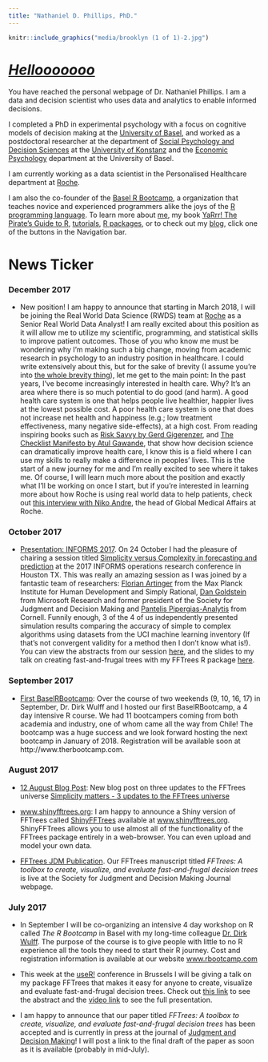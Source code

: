 ```yaml
---
title: "Nathaniel D. Phillips, PhD."
---
```


```r
knitr::include_graphics("media/brooklyn (1 of 1)-2.jpg")
```

# *[Hellooooooo](https://www.youtube.com/watch?v=bjmgzLVuWLU)*

You have reached the personal webpage of Dr. Nathaniel Phillips. I am a data and decision scientist who uses data and analytics to enable informed decisions. 

I completed a PhD in experimental psychology with a focus on cognitive models of decision making at the [University of Basel](http://www.unibas.ch), and worked as a postdoctoral researcher at the department of [Social Psychology and Decision Sciences](https://www.spds.uni-konstanz.de/) at the [University of Konstanz](https://www.uni-konstanz.de/en/) and the [Economic Psychology](https://psycho.unibas.ch/en/centers/abteilung-details/home/abteilung/economic-psychology/) department at the University of Basel.

I am currently working as a data scientist in the Personalised Healthcare department at [Roche](www.roche.com).

I am also the co-founder of the [Basel R Bootcamp](https://therbootcamp.github.io), a organization that teaches novice and experienced programmers alike the joys of the [R programming language](https://www.r-project.org/). To learn more about [me](about.html), my book [YaRrr! The Pirate's Guide to R](piratesguide.html), [tutorials](tutorials.html), [R packages](packages.html), or to check out my [blog](https://ndphillips.github.io/blog/), click one of the buttons in the Navigation bar.

# News Ticker

### December 2017

- New position! I am happy to announce that starting in March 2018, I will be joining the Real World Data Science (RWDS) team at [Roche](http://www.roche.com) as a Senior Real World Data Analyst! I am really excited about this position as it will allow me to utilize my scientific, programming, and statistical skills to improve patient outcomes. Those of you who know me must be wondering why I'm making such a big change, moving from academic research in psychology to an industry position in healthcare. I could write extensively about this, but for the sake of brevity (I assume you're into [the whole brevity thing](https://www.youtube.com/watch?v=Be7Og9Gc_KY)), let me get to the main point: In the past years, I've become increasingly interested in health care. Why? It's an area where there is so much potential to do good (and harm). A good health care system is one that helps people live healthier, happier lives at the lowest possible cost. A poor health care system is one that does not increase net health and happiness (e.g.; low treatment effectiveness, many negative side-effects), at a high cost. From reading inspiring books such as [Risk Savvy by Gerd Gigerenzer](https://www.amazon.de/Risk-Savvy-Make-Good-Decisions/dp/0670025658), and [The Checklist Manifesto by Atul Gawande](https://www.amazon.com/Checklist-Manifesto-How-Things-Right/dp/0312430000), that show how decision science can dramatically improve health care, I know this is a field where I can use my skills to really make a difference in peoples' lives. This is the start of a new journey for me and I'm really excited to see where it takes me. Of course, I will learn much more about the position and exactly what I'll be working on once I start, but if you're interested in learning more about how Roche is using real world data to help patients, check out [this interview with Niko Andre](https://www.roche.com/media/store/roche_stories/asco-2015-overview/asco-2015-story-3.htm), the head of Global Medical Affairs at Roche.


### October 2017

- [Presentation: INFORMS 2017](https://ndphillips.github.io/Informs2017/#1). On 24 October I had the pleasure of chairing a session titled [Simplicity versus Complexity in forecasting and prediction](http://www.abstractsonline.com/pp8/#!/4471/session/963) at the 2017 INFORMS operations research conference in Houston TX. This was really an amazing session as I was joined by a fantastic team of researchers: [Florian Artinger](https://www.mpib-berlin.mpg.de/en/staff/florian-artinger) from the Max Planck Institute for Human Development and Simply Rational, [Dan Goldstein](http://www.dangoldstein.com/) from Microsoft Research and former president of the Society for Judgment and Decision Making and [Pantelis Pipergias-Analytis](http://infosci.cornell.edu/forward-thinking-people/research-staff/pantelis-pipergias-analytis) from Cornell. Funnily enough, 3 of the 4 of us independently presented simulation results comparing the accuracy of simple to complex algorithms using datasets from the UCI machine learning inventory (If that's not convergent validity for a method then I don't know what is!). You can view the abstracts from our session [here](http://www.abstractsonline.com/pp8/#!/4471/session/963), and the slides to my talk on creating fast-and-frugal trees with my FFTrees R package [here](https://ndphillips.github.io/Informs2017/#1).

### September 2017

- [First BaselRBootcamp](www.therbootcamp.com): Over the course of two weekends (9, 10, 16, 17) in September, Dr. Dirk Wulff and I hosted our first BaselRBootcamp, a 4 day intensive R course. We had 11 bootcampers coming from both academia and industry, one of whom came all the way from Chile! The bootcamp was a huge success and we look forward hosting the next bootcamp in January of 2018. Registration will be available soon at http://www.therbootcamp.com.


### August 2017

- [12 August Blog Post](https://ndphillips.github.io/blog/simplicity-matters-3-updates-to-the-fftrees-universe/): New blog post on three updates to the FFTrees universe [Simplicity matters - 3 updates to the FFTrees universe](https://ndphillips.github.io/blog/simplicity-matters-3-updates-to-the-fftrees-universe/)

- [www.shinyfftrees.org](https://econpsychbasel.shinyapps.io/shinyfftrees/): I am happy to announce a Shiny version of FFTrees called [ShinyFFTrees](https://econpsychbasel.shinyapps.io/shinyfftrees/) available at [www.shinyfftrees.org](https://econpsychbasel.shinyapps.io/shinyfftrees/). ShinyFFTrees allows you to use almost all of the functionality of the FFTrees package entirely in a web-browser. You can even upload and model your own data.

- [FFTrees JDM Publication](http://journal.sjdm.org/17/17217/jdm17217.pdf). Our FFTrees manuscript titled *FFTrees: A toolbox to create, visualize, and evaluate fast-and-frugal decision trees* is live at the Society for Judgment and Decision Making Journal webpage.



### July 2017

- In September I will be co-organizing an intensive 4 day workshop on R called *The R Bootcamp* in Basel with my long-time colleague [Dr. Dirk Wulff](https://dwulff.github.io/). The purpose of the course is to give people with little to no R experience all the tools they need to start their R journey. Cost and registration information is available at our website [www.rbootcamp.com](https://therbootcamp.github.io/)

- This week at the [useR!](https://user2017.brussels/) conference in Brussels I will be giving a talk on my package FFTrees that makes it easy for anyone to create, visualize and evaluate fast-and-frugal decision trees. Check out [this link](https://user2017.sched.com/event/AxqK/fftrees-an-r-package-to-create-visualise-and-use-fast-and-frugal-decision-trees) to see the abstract and the [video link](https://channel9.msdn.com/events/useR-international-R-User-conferences/useR-International-R-User-2017-Conference/FFTrees-An-R-package-to-create-visualise-and-use-fast-and-frugal-decision-trees?term=fftrees) to see the full presentation.

- I am happy to announce that our paper titled *FFTrees: A toolbox to create, visualize, and evaluate fast-and-frugal decision trees* has been accepted and is currently in press at the journal of [Judgment and Decision Making](http://www.sjdm.org/journal)! I will post a link to the final draft of the paper as soon as it is available (probably in mid-July).


<script>
  (function(i,s,o,g,r,a,m){i['GoogleAnalyticsObject']=r;i[r]=i[r]||function(){
  (i[r].q=i[r].q||[]).push(arguments)},i[r].l=1*new Date();a=s.createElement(o),
  m=s.getElementsByTagName(o)[0];a.async=1;a.src=g;m.parentNode.insertBefore(a,m)
  })(window,document,'script','https://www.google-analytics.com/analytics.js','ga');

  ga('create', 'UA-55394548-1', 'auto');
  ga('send', 'pageview');

</script>